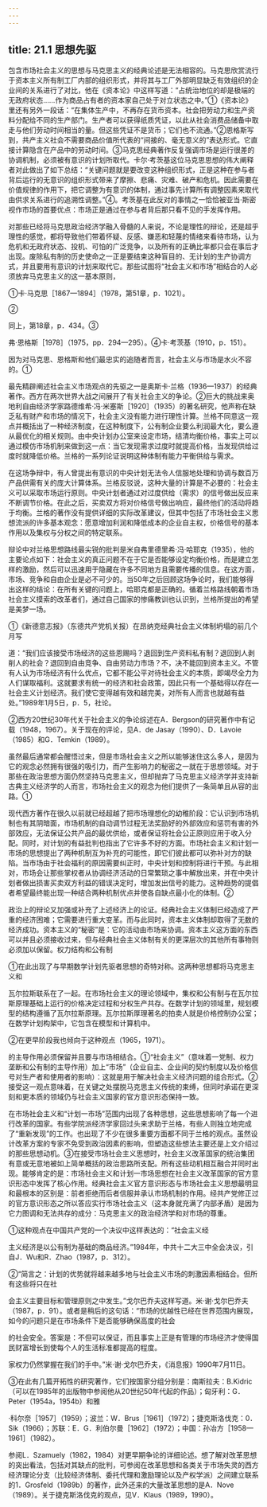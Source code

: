 ```yaml
---
---
---
```

title: 21.1 思想先驱
---



包含市场社会主义的思想与马克思主义的经典论述是无法相容的。马克思欣赏流行于资本主义所有制工厂内部的组织形式，并将其与工厂外部明显缺乏有效组织的企业间的关系进行了对比，他在《资本论》中这样写道：“占统治地位的却是极端的无政府状态……作为商品占有者的资本家自己处于对立状态之中。”①《资本论》里还有另外一段话：“在集体生产中，不再存在货币资本。社会把劳动力和生产资料分配给不同的生产部门。生产者可以获得纸质凭证，以此从社会消费品储备中取走与他们劳动时间相当的量。但这些凭证不是货币；它们也不流通。”②恩格斯写到，共产主义社会不需要商品价值所代表的“间接的、毫无意义的”表达形式。它直接计算隐含在产品中的劳动时间。③马克思经典著作反复强调市场是运行很差的协调机制，必须被有意识的计划所取代。卡尔·考茨基这位马克思思想的伟大阐释者对此做出了如下总结：“关键问题就是要改变这种组织形式，正是这种在参与者背后运行的无意识的组织形式带来了摩擦、悲痛、灾难、破产和危机。因此需要在价值规律的作用下，把它调整为有意识的体制，通过事先计算所有调整因素来取代由供求关系进行的追溯性调整。”④。考茨基在此反对的事情之一恰恰被亚当·斯密视作市场的首要优点：市场正是通过在参与者背后那只看不见的手发挥作用。

对那些已经将马克思政治经济学融入骨髓的人来说，不论是理性的辩论，还是超乎理性的感觉，都将导致他们带着怀疑、反感、嫌恶和轻蔑的情绪来看待市场，认为危机和无政府状态、投机、可怕的广泛竞争，以及所有的正确比率都只会在事后才出现。废除私有制的历史使命之一正是要结束这种盲目的、无计划的生产协调方式，并且要用有意识的计划来取代它。那些试图将“社会主义和市场”相结合的人必须放弃马克思主义的这一基本原则，

①卡·马克思［1867—1894］（1978，第51章，p．1021）。

②

同上，第18章，p．434。③

弗·恩格斯［1978］（1975，pp．294—295）。④卡·考茨基（1910，p．151）。


因为对马克思、恩格斯和他们最忠实的追随者而言，社会主义与市场是水火不容的。①

最先精辟阐述社会主义市场观点的先驱之一是奥斯卡·兰格（1936—1937）的经典著作。西方在两次世界大战之间展开了有关社会主义的争论。②巨大的挑战来奥地利自由经济学家路德维希·冯·米塞斯［1920］（1935）的著名研究，他声称在缺乏私有财产和市场的情况下，社会主义没有能力进行理性计算。兰格不同意这一观点并概括出了一种经济制度，在这种制度下，公有制企业要么利润最大化，要么遵从最优化的相关规则。由中央计划办公室来设定市场，结清均衡价格，事实上可以通过模仿市场机制来做到这一点：当它发现需求过度时就提高价格，当发现供给过度时就降低价格。兰格的一系列论证说明这种体制有能力平衡供给与需求。

在这场争辩中，有人曾提出有意识的中央计划无法令人信服地处理和协调与数百万产品供需有关的庞大计算体系。兰格反驳说，这种大量的计算是不必要的：社会主义可以采取市场运行原则。中央计划者通过对过度供给（需求）的信号做出反应来不断调节价格。在此之后，买卖双方将对价格信号做出响应，最终他们的活动将趋于均衡。兰格的著作没有提供详细的实际改革建议，但其中包括了市场社会主义思想流派的许多基本观念：愿意增加利润和降低成本的企业自主权，价格信号的基本作用以及集权与分权之间的特定联系。

辩论中对兰格思想路线最尖锐的批判是米自弗里德里希·冯·哈耶克（1935），他的主要论点如下：社会主义的真正问题不在于它是否能够设定均衡价格，而是建立怎样的激励，然后可以迅速用于隐藏在许多不同地方且需要传播的信息。在这方面，市场、竞争和自由企业是必不可少的。当50年之后回顾这场争论时，我们能够得出这样的结论：在所有关键的问题上，哈耶克都是正确的。循着兰格路线朝着市场社会主义摸索的改革者们，通过自己国家的惨痛教训也认识到，兰格所提出的希望是美梦一场。

①《新德意志报》（东德共产党机关报）在昂纳克经典社会主义体制坍塌的前几个月写

道：“我们应该接受市场经济的这些恩赐吗？退回到生产资料私有制？退回到人剥削人的社会？退回到自由竞争、自由劳动力市场？不，决不能回到资本主义。不管有人认为市场经济有什么优点，它都不能公平对待社会主义的本质，即竭尽全力为人们谋取福利。这就要求有统一的经济和社会政策，因此只有一个基础得以存在—社会主义计划经济。我们使它变得越有效和越完美，对所有人而言也就越有益处。”1989年1月5日，p．5，社论。

②西方20世纪30年代关于社会主义的争论综述在A．Bergson的研究著作中有记载（1948，1967）。关于现在的评论，见A．de Jasay（1990）、D．Lavoie（1985）和G．Temkin（1989）。

虽然最后通常都会醒悟过来，但是市场社会主义之所以能够迷住这么多人，是因为它的观念必然拥有很强的吸引力，而产生影响力的秘密之一就在于思想领域。对于那些在政治思想方面仍然坚持马克思主义，但却抛弃了马克思主义经济学并支持新古典主义经济学的人而言，市场社会主义的观念为他们提供了一条简单且从容的出路。①

现代西方著作在很久以前就已经超越了把市场理想化的幼稚阶段：它认识到市场机制也有其阴暗面，市场机制的自动调节过程无法奖励好的外部效应和惩罚有害的外部效应，无法保证公共产品的最优供给，或者保证将社会公正原则应用于收入分配。同时，对计划的有益批判也指出了它许多不好的方面。市场社会主义和计划一市场的思想提出了两种机制互为补充的可能性，即它们彼此都可以弥补对方的缺陷。当市场由于社会福利的原因需要纠正时，中央计划和控制将进行干预。与此相对，市场会让那些掌权者从协调经济活动的日常繁琐之事中解放出来，并在中央计划者做出损害买卖双方利益的错误决定时，增加发出信号的能力。这种趋势的提倡者希望最终能出现一种结合两种机制优点并使各自缺点最小化的体制。②

政治上的辩论又加强或补充了上述经济上的论证。经典社会主义体制已经造成了严重的经济困难；它需要进行重大变革。而与此同时，资本主义体制却取得了无数的经济成功。资本主义的“秘密”是：它的活动由市场来协调。资本主义这方面的东西可以并且必须接收过来，但与经典社会主义体制有关的更深层次的其他所有事物则必须加以保留。权力结构和公有制

①在此出现了与早期数学计划先驱者思想的奇特对称。这两种思想都将马克思主义和

瓦尔拉斯联系在了一起。在市场社会主义的理论领域中，集权和公有制与在瓦尔拉斯原理基础上运行的价格决定过程和分权生产共存。在数学计划的领域里，规划模型的结构遵循了瓦尔拉斯原理。瓦尔拉斯厚理著名的拍卖人就是价格控制办公室；在数学计划构架中，它包含在模型和计算机中。

②在更早阶段我也倾向于这种观点（1965，1971）。


的主导作用必须保留并且要与市场相结合。①“社会主义”（意味着一党制、权力垄断和公有制的主导作用）加上“市场”（企业自主、企业间的契约制度以及价格信号对生产者和使用者的影响）：这就是用于解决社会主义经济问题的组合形式。②接受这一观点意味着，在关键之处摆脱马克思主义传统的束缚，但同时承诺在更深刻和更本质的领域仍与社会主义国家的官方意识形态保持一致。

在市场社会主义和“计划一市场”范围内出现了各种思想，这些思想影响了每一个进行改革的国家。有些学院派经济学家回过头来求助于兰格，有些人则独立地完成了“重新发现”的工作。也出现了不少在很多重要方面都不同于兰格的观点。虽然设计改革方案的专家不免受到政治因素的影响，但塑造这些想法主要还是上文介绍过的那些思想动机。③在接受市场社会主义思想时，社会主义改革国家的统治集团有意或无意地被如上简单概括的政治思路所支配。所有这些动机相互融合并同时出现。能够肯定的是：市场社会主义和计划一市场思想在社会主义改革国家的官方意识形态中发挥了核心作用。经典社会主义官方意识形态与市场社会主义思想最明显和最根本的区别是：前者拒绝而后者信服并承认市场机制的作用。经共产党修正过的官方意识形态之所以答应实行市场社会主义（这本身就充满了内部矛盾）是因为它力图调和无法共存的成分：马克思主义的政治经济学和对市场的尊重。

①这种观点在中国共产党的一个决议中这样表达的：“社会主义经

主义经济是以公有制为基础的商品经济。”1984年，中共十二大三中全会决议，引自J．Wu和R．Zhao（1987，p．312）。

②“简言之：计划的优势就将越来越多地与社会主义市场的刺激因素相结合。但所有这些将只在社

会主义主要目标和管理原则之中发生。”戈尔巴乔夫这样写道。米·谢·戈尔巴乔夫（1987，p．91）。或者是稍后的这句话：“市场的优越性已经在世界范围内展现，如今的问题只是在市场条件下是否能够确保高度的社会

的社会安全。答案是：不但可以保证，而且事实上正是有管理的市场经济才使得国民财富增长到使每个人的生活标准都提高的程度。

家权力仍然掌握在我们的手中。”米·谢·戈尔巴乔夫，《消息报》1990年7月11日。

③在此有几篇开拓性的研究著作，它们按国家分组分别是：南斯拉夫：B.Kidric（可以在1985年的出版物中参阅他从20世纪50年代起的作品）；匈牙利：G．Peter（1954a，1954b）和雅

·科尔奈［1957］（1959）；波兰：W．Brus［1961］（1972）；捷克斯洛伐克：0．Sik（1966）；苏联：E．G．利伯尔曼［1962］（1972）；中国：孙冶方［1958—1961］（1982）。

参阅L．Szamuely（1982，1984）对更早期争论的详细论述。想了解对改革思想的突出看法，包括对其缺点的批判，可参阅在改革思想和各类关于市场失灵的西方经济理论分支（比较经济体制、委托代理和激励理论以及产权学派）之间建立联系的1．Grosfeld（1989b）的著作，此外还来的大量改革思想的是A．Nove（1989）。关于捷克斯洛伐克的观点，见V．Klaus（1989，1990）。